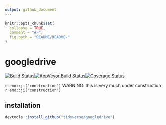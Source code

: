 ```yaml
---
output: github_document
---
```


<!-- README.md is generated from README.Rmd. Please edit that file -->

```r
knitr::opts_chunk$set(
  collapse = TRUE,
  comment = "#>",
  fig.path = "README/README-"
)
```

# googledrive

[![Build Status](https://travis-ci.org/tidyverse/googledrive.svg?branch=master)](https://travis-ci.org/tidyverse/googledrive)[![AppVeyor Build Status](https://ci.appveyor.com/api/projects/status/github/LucyMcGowan/googledrive?branch=master&svg=true)](https://ci.appveyor.com/project/LucyMcGowan/googledrive)[![Coverage Status](https://img.shields.io/codecov/c/github/tidyverse/googledrive/master.svg)](https://codecov.io/github/tidyverse/googledrive?branch=master)

`r emo::ji("construction")` WARNING: this is very much under construction `r emo::ji("construction")`

## installation
```r
devtools::install_github("tidyverse/googledrive")
```

